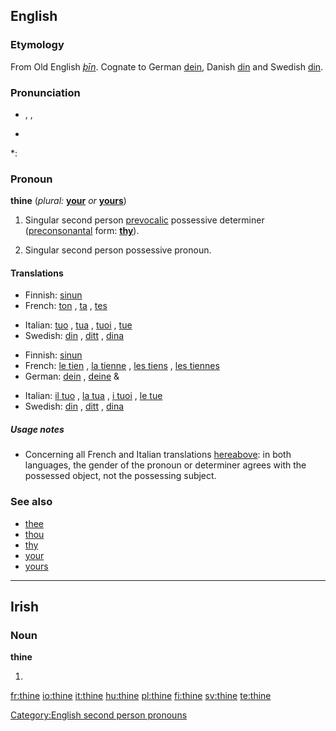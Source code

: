 {{wikipedia}}
==English==

===Etymology===
From Old English ''[[þīn]]''. Cognate to German [[dein]], Danish [[din]] and Swedish [[din]].

===Pronunciation===
* {{enPR|/<i>th</i>īn/}}, {{IPA|/ðæin/}}, {{SAMPA|/Dain/}}
* {{audio|en-us-thine.ogg|Audio (US)}}

*: {{rhymes|aɪn}}

===Pronoun===
'''thine''' (''plural:'' '''[[your]]''' ''or'' '''[[yours]]''')

# {{context|archaic}} {{italbrac|plural: your}} Singular second person [[prevocalic]] possessive determiner ([[preconsonantal]] form: '''[[thy]]''').
# {{context|archaic}} {{italbrac|plural: yours}} Singular second person possessive pronoun.

====Translations====
{{trans-top|possessive determiner}}
* Finnish: [[sinun]]
* French: [[ton]] {{m}}{{s}}, [[ta]] {{f}}{{s}}, [[tes]] {{p}}
{{trans-mid}}
* Italian: [[tuo]] {{m}}{{s}}, [[tua]] {{f}}{{s}}, [[tuoi]] {{m}}{{p}}, [[tue]] {{f}}{{p}}
* Swedish: [[din]] {{c}}{{s}}, [[ditt]] {{n}}{{s}}, [[dina]] {{p}}
{{trans-bottom}}

{{trans-top|possessive pronoun}}
* Finnish: [[sinun]]
* French: [[le tien]] {{m}}{{s}}, [[la tienne]] {{f}}{{s}}, [[les tiens]] {{m}}{{p}}, [[les tiennes]] {{f}}{{p}}
* German: [[dein]] {{m}}{{s}}, [[deine]] {{p}} & {{f}}{{s}}
{{trans-mid}}
* Italian: [[il tuo]] {{m}}{{s}}, [[la tua]] {{f}}{{s}}, [[i tuoi]] {{m}}{{p}}, [[le tue]]
* Swedish: [[din]] {{c}}{{s}}, [[ditt]] {{n}}{{s}}, [[dina]] {{p}} {{f}}{{p}}
{{trans-bottom}}

=====Usage notes=====
* Concerning all French and Italian translations [[hereabove]]: in both languages, the gender of the pronoun or determiner agrees with the possessed object, not the possessing subject.

===See also===
* [[thee]]
* [[thou]]
* [[thy]]
* [[your]]
* [[yours]]

[[Category:English second person pronouns]]

----

==Irish==

===Noun===
'''thine'''

# {{mutation of|tine#Irish|tine}}

[[fr:thine]]
[[io:thine]]
[[it:thine]]
[[hu:thine]]
[[pl:thine]]
[[fi:thine]]
[[sv:thine]]
[[te:thine]]